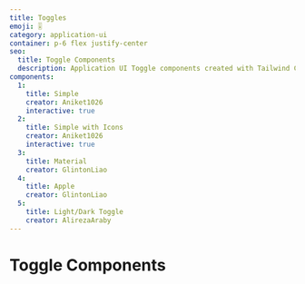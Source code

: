 ```yaml
---
title: Toggles
emoji: 🎚
category: application-ui
container: p-6 flex justify-center
seo:
  title: Toggle Components
  description: Application UI Toggle components created with Tailwind CSS
components:
  1:
    title: Simple
    creator: Aniket1026
    interactive: true
  2:
    title: Simple with Icons
    creator: Aniket1026
    interactive: true
  3:
    title: Material
    creator: GlintonLiao
  4:
    title: Apple
    creator: GlintonLiao
  5:
    title: Light/Dark Toggle
    creator: AlirezaAraby
---
```


# Toggle Components

<CollectionList
  componentsData={componentsData}
  componentContainer={componentContainer}
/>

